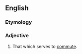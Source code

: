 ==English==

===Etymology===
{{suffix|en|commute|ive}}

===Adjective===
{{en-adj}}

# {{lb|en|linguistics}} That which serves to [[commute]].